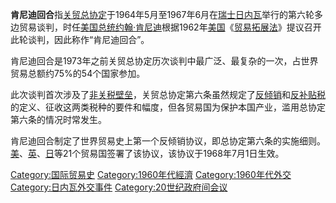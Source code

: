 '''肯尼迪回合'''指[[关贸总协定|关贸总协定]]于1964年5月至1967年6月在[[瑞士|瑞士]][[日内瓦|日内瓦]]举行的第六轮多边贸易谈判，时任[[美国总统|美国总统]][[约翰·肯尼迪|约翰·肯尼迪]]根据1962年[[美国|美国]]《[[贸易拓展法|贸易拓展法]]》提议召开此轮谈判，因此称作“肯尼迪回合”。

<!--内容参考
1964年5月起，美国开始与共同体六国以及总协定其他成员进行削减关税谈判。美国提出有关国家各减关税50％的建议，而西欧国家认为如各减关税50％，美国关税仍高于西欧国家，因此提出“削平”方案，即高关税国家多减，低关税国家少减，以缩小双方的关税差距。这轮谈判历时三年多，1967年7月才勉强达成协议，商定从1968年起的五年内，美国工业品关税平均降低37％，而西欧各国则平均削减35％，涉及关税减让商品项目合计达60000项之多，平均降低关税35%。
-->
肯尼迪回合是1973年之前关贸总协定历次谈判中最广泛、最复杂的一次，占世界贸易总额约75%的54个国家参加。

此次谈判首次涉及了[[非关税壁垒|非关税壁垒]]，关贸总协定第六条虽然规定了[[反倾销|反倾销]]和[[反补贴税|反补贴税]]的定义、征收这两类税种的要件和幅度，但各贸易国为保护本国产业，滥用总协定第六条的情况时常发生。

肯尼迪回合制定了世界贸易史上第一个反倾销协议，即总协定第六条的实施细则。[[美国|美]]、[[英国|英]]、[[日本|日]]等21个贸易国签署了该协议，该协议于1968年7月1日生效。 

<!--
缔约方数量的增加是这一时期关税与贸易总协定一个显著变化。60年代至70年代，相继独立的发展中国家加入了关税与贸易总协定。1965年2月，就在“肯尼迪回合”的谈判进程中，关税与贸易总协定新增了一个重要的部分。即第四部分“贸易与发展”，清晰地阐明了有关发展中国家指导本国贸易政策的总目标。这一回合还开创了让波兰作为一个“中央计划经济国家”参加关税与贸易总协定多边贸易谈判的先例。
-->

[[Category:国际贸易史|Category:国际贸易史]]
[[Category:1960年代經濟|Category:1960年代經濟]]
[[Category:1960年代外交|Category:1960年代外交]]
[[Category:日内瓦外交事件|Category:日内瓦外交事件]]
[[Category:20世纪政府间会议|Category:20世纪政府间会议]]